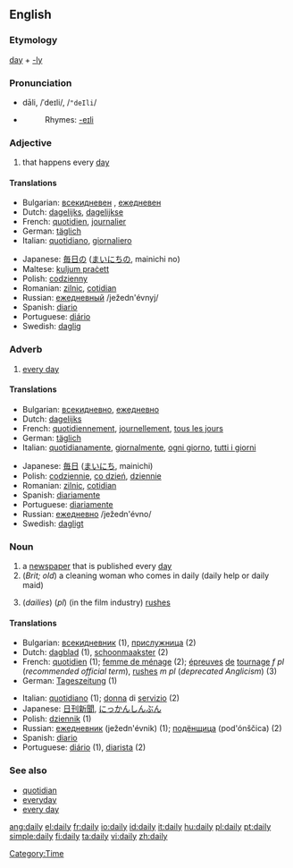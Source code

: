 ==English==

===Etymology===
[[day]] + [[-ly]]

===Pronunciation===
*dāli, /ˈdeɪli/, /<tt>"deIli</tt>/
*{{audio|en-us-daily.ogg|Audio (US)}}
*:Rhymes: [[Rhymes:English:-eɪli|-eɪli]]

===Adjective===
{{en-adj|-}}

# that happens every [[day]]

====Translations====
{{top}}
*Bulgarian: [[всекидневен]] {{m}}, [[ежедневен]] {{m}}
*Dutch: [[dagelijks]], [[dagelijkse]]
*French: [[quotidien]], [[journalier]]
*German: [[täglich]]
*Italian: [[quotidiano]], [[giornaliero]]
{{mid}}
*Japanese: [[毎日の]] ([[まいにちの]], mainichi no)
*Maltese: [[kuljum praċett]] 
*Polish: [[codzienny]]
*Romanian: [[zilnic]], [[cotidian]]
*Russian: [[ежедневный]] /ježedn'évnyj/
*Spanish: [[diario]]
*Portuguese: [[diário]]
*Swedish: [[daglig]]
{{bottom}}

===Adverb===
{{en-adv|-}}

# [[every day]]

====Translations====
{{top}}
*Bulgarian: [[всекидневно]], [[ежедневно]]
*Dutch: [[dagelijks]]
*French: [[quotidiennement]], [[journellement]], [[tous les jours]]
*German: [[täglich]]
*Italian: [[quotidianamente]], [[giornalmente]], [[ogni giorno]], [[tutti i giorni]]
{{mid}}
*Japanese: [[毎日]] ([[まいにち]], mainichi)
*Polish: [[codziennie]], [[co dzień]], [[dziennie]]
*Romanian: [[zilnic]], [[cotidian]]
*Spanish: [[diariamente]]
*Portuguese: [[diariamente]]
*Russian: [[ежедневно]] /ježedn'évno/
*Swedish: [[dagligt]]
{{bottom}}

===Noun===
{{en-noun|dailies}}

# a [[newspaper]] that is published every [[day]]
# (''Brit; old'') a cleaning woman who comes in daily (daily help or daily maid)
# {{US}} (''dailies'') (''pl'') (in the film industry) [[rushes]]

====Translations====
{{top}}
*Bulgarian: [[всекидневник]] {{m}} (1), [[прислужница]] {{f}} (2)
*Dutch: [[dagblad]] {{n}} (1), [[schoonmaakster]] {{f}} (2)
*French: [[quotidien]] {{m}} (1); [[femme de ménage]] {{f}} (2); [[épreuves]] [[de]] [[tournage]] ''f pl'' (''recommended official term''), [[rushes]] ''m pl'' (''deprecated Anglicism'') (3)
*German: [[Tageszeitung]] {{f}} (1)
{{mid}}
*Italian: [[quotidiano]] {{m}} (1); [[donna]] di [[servizio]] {{f}} (2)
*Japanese: [[日刊新聞]], [[にっかんしんぶん]]
*Polish: [[dziennik]] {{m}} (1)
*Russian: [[ежедневник]] (ježedn'évnik) {{m}} (1); [[подёнщица]] (pod'ónščica) {{f}} (2)
*Spanish: [[diario]] {{m}}
*Portuguese: [[diário]] {{m}} (1), [[diarista]] {{f}} (2)
{{bottom}}

===See also===
*[[quotidian]]
*[[everyday]]
*[[every day]]

[[Category:Time]]

[[ang:daily]]
[[el:daily]]
[[fr:daily]]
[[io:daily]]
[[id:daily]]
[[it:daily]]
[[hu:daily]]
[[pl:daily]]
[[pt:daily]]
[[simple:daily]]
[[fi:daily]]
[[ta:daily]]
[[vi:daily]]
[[zh:daily]]